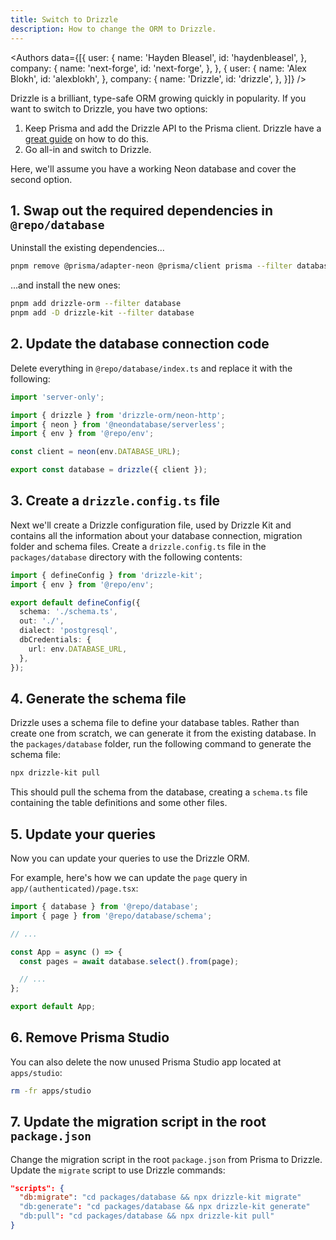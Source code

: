 ```yaml
---
title: Switch to Drizzle
description: How to change the ORM to Drizzle.
---
```



<Authors data={[{
  user: {
    name: 'Hayden Bleasel',
    id: 'haydenbleasel',
  },
  company: {
    name: 'next-forge',
    id: 'next-forge',
  },
}, {
  user: {
    name: 'Alex Blokh',
    id: 'alexblokh',
  },
  company: {
    name: 'Drizzle',
    id: 'drizzle',
  },
}]} />

Drizzle is a brilliant, type-safe ORM growing quickly in popularity. If you want to switch to Drizzle, you have two options:

1. Keep Prisma and add the Drizzle API to the Prisma client. Drizzle have a [great guide](https://orm.drizzle.team/docs/prisma) on how to do this.
2. Go all-in and switch to Drizzle.

Here, we'll assume you have a working Neon database and cover the second option.

## 1. Swap out the required dependencies in `@repo/database`

Uninstall the existing dependencies...

```sh Terminal
pnpm remove @prisma/adapter-neon @prisma/client prisma --filter database
```

...and install the new ones:

```sh Terminal
pnpm add drizzle-orm --filter database
pnpm add -D drizzle-kit --filter database
```

## 2. Update the database connection code

Delete everything in `@repo/database/index.ts` and replace it with the following:

```ts packages/database/index.ts
import 'server-only';

import { drizzle } from 'drizzle-orm/neon-http';
import { neon } from '@neondatabase/serverless';
import { env } from '@repo/env';

const client = neon(env.DATABASE_URL);

export const database = drizzle({ client });
```

## 3. Create a `drizzle.config.ts` file

Next we'll create a Drizzle configuration file, used by Drizzle Kit and contains all the information about your database connection, migration folder and schema files. Create a `drizzle.config.ts` file in the `packages/database` directory with the following contents:

```ts packages/database/drizzle.config.ts
import { defineConfig } from 'drizzle-kit';
import { env } from '@repo/env';

export default defineConfig({
  schema: './schema.ts',
  out: './',
  dialect: 'postgresql',
  dbCredentials: {
    url: env.DATABASE_URL,
  },
});
```

## 4. Generate the schema file

Drizzle uses a schema file to define your database tables. Rather than create one from scratch, we can generate it from the existing database. In the `packages/database` folder, run the following command to generate the schema file:

```sh
npx drizzle-kit pull
```

This should pull the schema from the database, creating a `schema.ts` file containing the table definitions and some other files.

## 5. Update your queries

Now you can update your queries to use the Drizzle ORM.

For example, here's how we can update the `page` query in `app/(authenticated)/page.tsx`:

```ts apps/app/app/(authenticated)/page.tsx {2, 7}
import { database } from '@repo/database';
import { page } from '@repo/database/schema';

// ...

const App = async () => {
  const pages = await database.select().from(page);

  // ...
};

export default App;
```

## 6. Remove Prisma Studio

You can also delete the now unused Prisma Studio app located at `apps/studio`:

```sh Terminal
rm -fr apps/studio
```

## 7. Update the migration script in the root `package.json`

Change the migration script in the root `package.json` from Prisma to Drizzle. Update the `migrate` script to use Drizzle commands:

```json
"scripts": {
  "db:migrate": "cd packages/database && npx drizzle-kit migrate"
  "db:generate": "cd packages/database && npx drizzle-kit generate"
  "db:pull": "cd packages/database && npx drizzle-kit pull"
}
```
